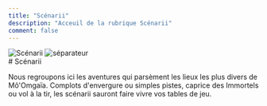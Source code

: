 ```yaml
---
title: "Scénarii"
description: "Acceuil de la rubrique Scénarii"
comment: false
---
```


<Image className="opacity-80" src="/articles/scenarii2.png#center" alt="Scénarii" width={800} height={300} />
<Image src="/articles/separator.svg#center" alt="séparateur" width={466} height={61} />


<div className="grid place-items-center text-center p-4">
# Scénarii
</div>

Nous regroupons ici les aventures qui parsèment les lieux les plus divers de Mô'Omgaïa. Complots d'envergure ou simples pistes, caprice des Immortels ou vol à la tir, les scénarii sauront faire vivre vos tables de jeu.